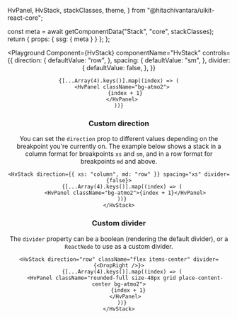   HvPanel,
  HvStack,
  stackClasses,
  theme,
} from "@hitachivantara/uikit-react-core";


  const meta = await getComponentData("Stack", "core", stackClasses);
  return { props: { ssg: { meta } } };
};

<Header />

<Playground
  Component={HvStack}
  componentName="HvStack"
  controls={{
    direction: {
      defaultValue: "row",
    },
    spacing: {
      defaultValue: "sm",
    },
    divider: {
      defaultValue: false,
    },
  }}
>

    {[...Array(4).keys()].map((index) => (
      <HvPanel className="bg-atmo2">
        {index + 1}
      </HvPanel>
    ))}

</Playground>

### Custom direction

You can set the `direction` prop to different values depending on the breakpoint you're currently on. The example
below shows a stack in a column format for breakpoints `xs` and `sm`, and in a row format for breakpoints `md` and above.

```tsx live
<HvStack direction={{ xs: "column", md: "row" }} spacing="xs" divider={false}>
  {[...Array(4).keys()].map((index) => (
    <HvPanel className="bg-atmo2">{index + 1}</HvPanel>
  ))}
</HvStack>
```

### Custom divider

The `divider` property can be a boolean (rendering the default divider), or a `ReactNode` to use as a custom divider.

```tsx live
<HvStack direction="row" className="flex items-center" divider={<DropRight />}>
  {[...Array(4).keys()].map((index) => (
    <HvPanel className="rounded-full size-48px grid place-content-center bg-atmo2">
      {index + 1}
    </HvPanel>
  ))}
</HvStack>
```
